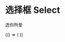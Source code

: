 
# 选择框 Select

选你所爱

<BrowserOnly>
  {() => (<ThemeProvider>
    <Grid xGap={16} cols={2} style={{
      alignItems: 'flex-start'
    }}>
      <Grid yGap={16} cols={1}>
        <CodeBlock title="基础"
                   code={String(BasicCode)}>
          <Basic />
        </CodeBlock>
        <CodeBlock title="尺寸"
                   code={String(SizeCode)}>
          <Size />
        </CodeBlock>
        <CodeBlock title="可过滤"
                   code={String(FilterCode)}>
          <Filter />
        </CodeBlock>
      </Grid>
      <Grid yGap={16} cols={1}>
        <CodeBlock title="禁用"
                   code={String(DisabledCode)}>
          <Disabled />
        </CodeBlock>
        <CodeBlock title="可清除"
                   code={String(ClearableCode)}>
          <Clearable />
        </CodeBlock>
      </Grid>
    </Grid>
  </ThemeProvider>)}
</BrowserOnly>